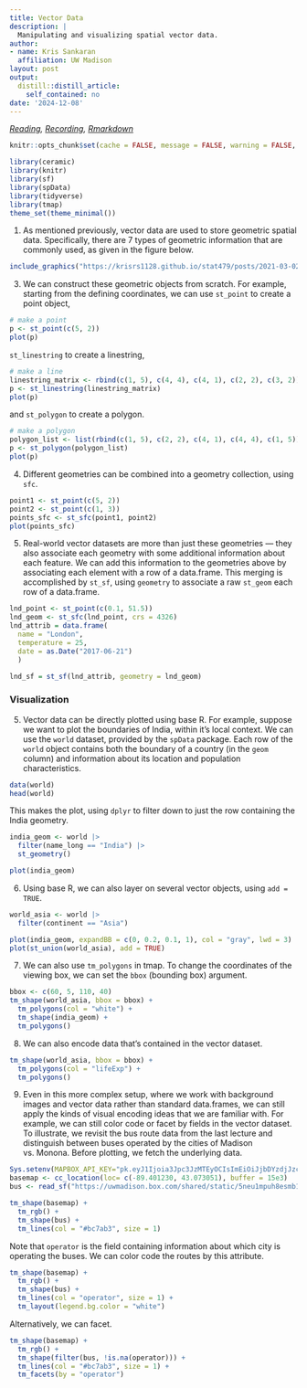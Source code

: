 ```yaml
---
title: Vector Data
description: |
  Manipulating and visualizing spatial vector data.
author:
- name: Kris Sankaran
  affiliation: UW Madison
layout: post
output:
  distill::distill_article:
    self_contained: no
date: '2024-12-08'
---
```


_[Reading](https://geocompr.robinlovelace.net/spatial-class.html), [Recording](https://mediaspace.wisc.edu/media/Week%207%20%5B2%5D%20Vector%20Data/1_l2altv6y), [Rmarkdown](https://github.com/krisrs1128/stat436_s24/blob/main/notes/2024-12-27-week07-02.Rmd)_

```r
knitr::opts_chunk$set(cache = FALSE, message = FALSE, warning = FALSE, echo = TRUE, eval = TRUE)
```

```r
library(ceramic)
library(knitr)
library(sf)
library(spData)
library(tidyverse)
library(tmap)
theme_set(theme_minimal())
```

1. As mentioned previously, vector data are used to store geometric spatial
data. Specifically, there are 7 types of geometric information that are commonly
used, as given in the figure below.

```r
include_graphics("https://krisrs1128.github.io/stat479/posts/2021-03-02-week7-2/sf-classes.png")
```

3. We can construct these geometric objects from scratch. For example, starting
from the defining coordinates, we can use `st_point` to create a point object,

```r
# make a point
p <- st_point(c(5, 2))
plot(p)
```

`st_linestring` to create a linestring, 

```r
# make a line
linestring_matrix <- rbind(c(1, 5), c(4, 4), c(4, 1), c(2, 2), c(3, 2))
p <- st_linestring(linestring_matrix)
plot(p)
```

and `st_polygon` to create a polygon.

```r
# make a polygon
polygon_list <- list(rbind(c(1, 5), c(2, 2), c(4, 1), c(4, 4), c(1, 5)))
p <- st_polygon(polygon_list)
plot(p)
```

4. Different geometries can be combined into a geometry collection, using `sfc`.

```r
point1 <- st_point(c(5, 2))
point2 <- st_point(c(1, 3))
points_sfc <- st_sfc(point1, point2)
plot(points_sfc)
```

5. Real-world vector datasets are more than just these geometries — they also
associate each geometry with some additional information about each feature. We
can add this information to the geometries above by associating each element
with a row of a data.frame. This merging is accomplished by `st_sf`, using
`geometry` to associate a raw `st_geom` each row of a data.frame.

```r
lnd_point <- st_point(c(0.1, 51.5))                
lnd_geom <- st_sfc(lnd_point, crs = 4326)         
lnd_attrib = data.frame(                        
  name = "London",
  temperature = 25,
  date = as.Date("2017-06-21")
  )

lnd_sf = st_sf(lnd_attrib, geometry = lnd_geom)
```

### Visualization

5. Vector data can be directly plotted using base R. For example, suppose we
want to plot the boundaries of India, within it's local context. We can use the
`world` dataset, provided by the `spData` package. Each row of the `world`
object contains both the boundary of a country (in the `geom` column) and
information about its location and population characteristics.

```r
data(world)
head(world)
```

This makes the plot, using `dplyr` to filter down to just the row containing the
India geometry.

```r
india_geom <- world |>
  filter(name_long == "India") |>
  st_geometry()

plot(india_geom)
```

6. Using base R, we can also layer on several vector objects, using `add = TRUE`.

```r
world_asia <- world |>
  filter(continent == "Asia")

plot(india_geom, expandBB = c(0, 0.2, 0.1, 1), col = "gray", lwd = 3)
plot(st_union(world_asia), add = TRUE)
```

7. We can also use `tm_polygons` in tmap. To change the coordinates of the
viewing box, we can set the `bbox` (bounding box) argument.

```r
bbox <- c(60, 5, 110, 40)
tm_shape(world_asia, bbox = bbox) +
  tm_polygons(col = "white") +
  tm_shape(india_geom) +
  tm_polygons()
```

8. We can also encode data that's contained in the vector dataset.

```r
tm_shape(world_asia, bbox = bbox) +
  tm_polygons(col = "lifeExp") +
  tm_polygons()
```

9. Even in this more complex setup, where we work with background images and
vector data rather than standard data.frames, we can still apply the kinds of
visual encoding ideas that we are familiar with. For example, we can still color
code or facet by fields in the vector dataset. To illustrate, we revisit the bus
route data from the last lecture and distinguish between buses operated by the
cities of Madison vs. Monona. Before plotting, we fetch the underlying data.

```r
Sys.setenv(MAPBOX_API_KEY="pk.eyJ1Ijoia3Jpc3JzMTEyOCIsImEiOiJjbDYzdjJzczQya3JzM2Jtb2E0NWU1a3B3In0.Mk4-pmKi_klg3EKfTw-JbQ")
basemap <- cc_location(loc= c(-89.401230, 43.073051), buffer = 15e3)
bus <- read_sf("https://uwmadison.box.com/shared/static/5neu1mpuh8esmb1q3j9celu73jy1rj2i.geojson")

tm_shape(basemap) +
  tm_rgb() +
  tm_shape(bus) +
  tm_lines(col = "#bc7ab3", size = 1)
```

Note that `operator` is the field containing information about which city is
operating the buses. We can color code the routes by this attribute.

```r
tm_shape(basemap) +
  tm_rgb() +
  tm_shape(bus) +
  tm_lines(col = "operator", size = 1) +
  tm_layout(legend.bg.color = "white")
```

Alternatively, we can facet.

```r
tm_shape(basemap) +
  tm_rgb() +
  tm_shape(filter(bus, !is.na(operator))) +
  tm_lines(col = "#bc7ab3", size = 1) +
  tm_facets(by = "operator")
```
